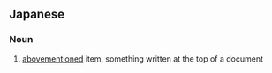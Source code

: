 ==Japanese==
{{ja-kanjitab|しゅ|き|yomi=on}}

===Noun===
{{ja-noun|しゅき}}

# [[abovementioned]] item, something written at the top of a document